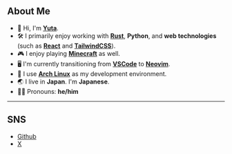 ## About Me

- 👋 Hi, I'm [**Yuta**](https://github.com/yutadev31).
- 🛠️ I primarily enjoy working with [**Rust**](https://www.rust-lang.org/), **Python**, and **web technologies** (such as [**React**](https://react.dev/) and [**TailwindCSS**](https://tailwindcss.com/)).
- 🎮 I enjoy playing [**Minecraft**](https://www.minecraft.net/en-us) as well.
- 🖥️ I'm currently transitioning from [**VSCode**](https://code.visualstudio.com/) to [**Neovim**](https://neovim.io/).
- 🐧 I use [**Arch Linux**](https://archlinux.org/) as my development environment.
- 🌏 I live in **Japan**. I'm **Japanese**.
- 👨‍💻 Pronouns: **he/him**

---

## SNS

- [Github](https://github.com/yutadev31)
- [X](https://x.com/yutadev31)
